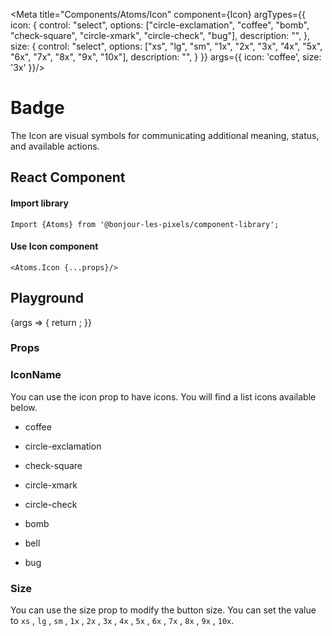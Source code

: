 
<Meta 
  title="Components/Atoms/Icon" 
  component={Icon}
  argTypes={{
    icon: {
      control: "select",
      options: ["circle-exclamation", 
      "coffee", 
      "bomb", 
      "check-square", 
      "circle-xmark", 
      "circle-check", 
      "bug"],
      description: "",
    },
    size: {
      control: "select",
      options: ["xs", "lg", "sm", "1x", "2x", "3x", "4x", "5x", "6x", "7x", "8x", "9x", "10x"],
      description: "",
    }
  }}
  args={{
    icon: 'coffee',
    size: '3x'
  }}/>

# Badge

The Icon are visual symbols for communicating additional meaning, status, and available actions.

## React Component

#### Import library

```
Import {Atoms} from '@bonjour-les-pixels/component-library';
```

#### Use Icon component

```
<Atoms.Icon {...props}/>
```

## Playground

<Canvas>
  <Story name="Icon">
    {args => {
      return <Icon {...args}  />;
    }}
  </Story>
</Canvas>

### Props

<ArgsTable story="Icon" />

### IconName

You can use the icon prop to have icons. You will find a list icons available below. 

<Canvas>
  <div>
      <ul
       style={{
          listStyle: 'none',
          color: '#2b356c',
          display: 'flex',
          flexFlow: 'wrap'
      }}>
        <li
          style={{
            width: '120px',
            height: '120px',
            listStyle: 'none',
            display: 'flex',
            textAlign: 'center',
            flexDirection: 'column',
            margin: '1rem'
        }}>
          <Icon
            size="3x"
            icon="coffee"
          />
          <p>
            coffee
          </p>
        </li>
        <li
          style={{
              width: '120px',
              height: '120px',
              listStyle: 'none',
              display: 'flex',
              textAlign: 'center',
              flexDirection: 'column',
              margin: '1rem'
          }}>
          <Icon
            size="3x"
            icon="circle-exclamation"
          />
          <p>
            circle-exclamation
          </p>
        </li>
        <li
          style={{
              width: '120px',
              height: '120px',
              listStyle: 'none',
              display: 'flex',
              textAlign: 'center',
              flexDirection: 'column',
              margin: '1rem'
          }}>
          <Icon
            size="3x"
            icon="check-square"
          />
          <p>
            check-square
          </p>
        </li>
        <li
          style={{
              width: '120px',
              height: '120px',
              listStyle: 'none',
              display: 'flex',
              textAlign: 'center',
              flexDirection: 'column',
              margin: '1rem'
          }}>
          <Icon
            size="3x"
            icon="circle-xmark"
          />
          <p>
            circle-xmark
          </p>
        </li>
        <li
          style={{
              width: '120px',
              height: '120px',
              listStyle: 'none',
              display: 'flex',
              textAlign: 'center',
              flexDirection: 'column',
              margin: '1rem'
          }}>
          <Icon
            size="3x"
            icon="circle-check"
          />
          <p>
            circle-check
          </p>
        </li>
        <li
          style={{
              width: '120px',
              height: '120px',
              listStyle: 'none',
              display: 'flex',
              textAlign: 'center',
              flexDirection: 'column',
              margin: '1rem'
          }}>
          <Icon
            size="3x"
            icon="bomb"
          />
          <p>
            bomb
          </p>
        </li>
        <li
          style={{
              width: '120px',
              height: '120px',
              listStyle: 'none',
              display: 'flex',
              textAlign: 'center',
              flexDirection: 'column',
              margin: '1rem'
          }}>
          <Icon
            size="3x"
            icon="bell"
          />
          <p>
            bell
          </p>
        </li>
        <li
          style={{
              width: '120px',
              height: '120px',
              listStyle: 'none',
              display: 'flex',
              textAlign: 'center',
              flexDirection: 'column',
              margin: '1rem'
          }}>
          <Icon
            size="3x"
            icon="bug"
          />
          <p>
            bug
          </p>
        </li>
      </ul>
    </div>
</Canvas>

### Size

You can use the size prop to modify the button size. You can set the value to `xs`
 , `lg`
 , `sm`
 , `1x`
 , `2x`
 , `3x`
 , `4x`
 , `5x`
 , `6x`
 , `7x`
 , `8x`
 , `9x`
 , `10x`.

<Canvas>
  <Icon
      size="xs"
      icon="circle-exclamation"
    />
  <Icon
      size="sm"
      icon="circle-exclamation"
    />
  <Icon
      size="1x"
      icon="circle-exclamation"
    />
    <Icon
      size="lg"
      icon="circle-exclamation"
    />
</Canvas>